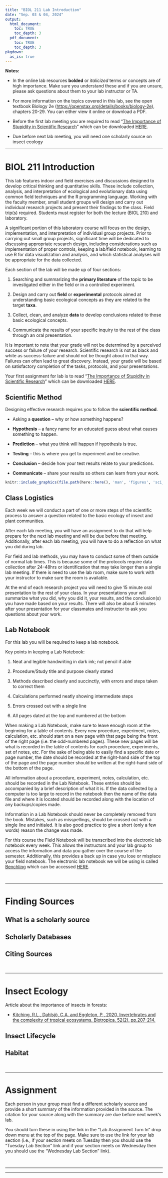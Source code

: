 ```yaml
---
title: "BIOL 211 Lab Introduction"
date: "Sep. 03 & 04, 2024"
output: 
  html_document:
    toc: TRUE
    toc_depth: 3
  pdf_document:
    toc: TRUE
    toc_depth: 3
pkgdown:
  as_is: true
---
```


**Notes:**

* In the online lab resources **bolded** or *italicized* terms or concepts are of high importance. Make sure you understand these and if you are unsure, please ask questions about them to your lab instructor or TA.

* For more information on the topics covered in this lab, see the open textbook Biology 2e ([https://openstax.org/details/books/biology-2e](https://openstax.org/details/books/biology-2e)), chapters 20-29. You can either view it online or download a PDF.

* Before the first lab meeting you are required to read "[The Importance of Stupidity in Scientific Research](sheets/sci_articles/Importance_of_stupidity.pdf)" which can be downloaded [HERE](sheets/sci_articles/Importance_of_stupidity.pdf).

* Due before next lab meeting, you will need one scholarly source on insect ecology

***

# BIOL 211 Introduction

This lab features indoor and field exercises and discussions designed to develop critical thinking and quantitative skills. These include collection, analysis, and interpretation of ecological and evolutionary data using common field techniques and the R programming language. Working with the faculty member, small student groups will design and carry out individual research projects and present their findings to the class. Field trip(s) required. Students must register for both the lecture (BIOL 210) and laboratory.

A significant portion of this laboratory course will focus on the design, implementation, and interpretation of individual group projects. Prior to carrying out small group projects, significant time will be dedicated to discussing appropriate research design, including considerations such as implementation of proper controls, keeping a lab/field notebook, learning to use R for data visualization and analysis, and which statistical analyses will be appropriate for the data collected.

Each section of the lab will be made up of four sections:

1. Searching and summarizing the **primary literature** of the topic to be investigated either in the field or in a controlled experiment.

2. Design and carry out **field** or **experimental** protocols aimed at understanding basic ecological concepts as they are related to the target **taxa**.

3. Collect, clean, and analyze **data** to develop conclusions related to those basic ecological concepts. 

4. Communicate the results of your specific inquiry to the rest of the class through an oral presentation.

It is important to note that your grade will not be determined by a perceived success or failure of your research. Scientific research is not as black and white as success-failure and should not be thought about in that way. Failures can often lead to great discovery. Instead, your grade will be based on satisfactory completion of the tasks, protocols, and your presentations.

Your first assignment for lab is to read "[The Importance of Stupidity in Scientific Research](sheets/sci_articles/Importance_of_stupidity.pdf)" which can be downloaded [HERE](sheets/sci_articles/Importance_of_stupidity.pdf).

## Scientific Method

Designing effective research requires you to follow the **scientific method**.

* Asking a **question** – why or how something happens?

* **Hypothesis** – a fancy name for an educated guess about what causes something to happen.

* **Prediction** – what you think will happen if hypothesis is true.

* **Testing** – this is where you get to experiment and be creative.

* **Conclusion** – decide how your test results relate to your predictions.

* **Communicate** – share your results so others can learn from your work.

```r
knitr::include_graphics(file.path(here::here(), 'man', 'figures', 'sci_method.jpg'), dpi = 100)
```

## Class Logistics

Each week we will conduct a part of one or more steps of the scientific process to answer a question related to the basic ecology of insect and plant communities.

After each lab meeting, you will have an assignment to do that will help prepare for the next lab meeting and will be due before that meeting. Additionally, after each lab meeting, you will have to do a reflection on what you did during lab.

For field and lab methods, you may have to conduct some of them outside of normal lab times. This is because some of the protocols require data collection after 24-48hrs or identification that may take longer than a single lab meeting. If there is need to use the lab room, make sure to work with your instructor to make sure the room is available.

At the end of each research project you will need to give 15 minute oral presentation to the rest of your class. In your presentations your will summarize what you did, why you did it, your results, and the conclusion(s) you have made based on your results. There will also be about 5 minutes after your presentation for your classmates and instructor to ask you questions about your work.

## Lab Notebook

For this lab you will be required to keep a lab notebook.

Key points in keeping a Lab Notebook:

1.	Neat and legible handwriting in dark ink; not pencil if able

2.	Procedure/Study title and purpose clearly stated

3.	Methods described clearly and succinctly, with errors and steps taken to correct them

4.	Calculations performed neatly showing intermediate steps

5.	Errors crossed out with a single line

6.	All pages dated at the top and numbered at the bottom

When making a Lab Notebook, make sure to leave enough room at the beginning for a table of contents. Every new procedure, experiment, notes, calculation, etc. should start on a new page with that page being the front of the right page (i.e. the odd-numbered pages). These new pages will be what is recorded in the table of contents for each procedure, experiments, set of notes, etc. For the sake of being able to easily find a specific date or page number, the date should be recorded at the right-hand side of the top of the page and the page number should be written at the right-hand side of the bottom of the page.

All information about a procedure, experiment, notes, calculation, etc. should be recorded in the Lab Notebook. These entries should be accompanied by a brief description of what it is. If the data collected by a computer is too large to record in the notebook then the name of the data file and where it is located should be recorded along with the location of any backups/copies made.

Information in a Lab Notebook should never be completely removed from the book. Mistakes, such as misspellings, should be crossed out with a single line and initialed. It is also good practice to give a short (only a few words) reason the change was made.

For this course the Field Notebook will be transcribed into the electronic lab notebook every week. This allows the instructors and your lab group to access the information and data you gather over the course of the semester. Additionally, this provides a back up in case you lose or misplace your field notebook. The electronic lab notebook we will be using is called [Benchling](https://www.benchling.com/) which can be accessed [HERE](https://www.benchling.com/).

<br>

***

# Finding Sources

## What is a scholarly source

## Scholarly Databases

## Citing Sources

<br>

***

# Insect Ecology

Article about the importance of insects in forests:

* [Kitching, R.L., Dahlsjö, C.A. and Eggleton, P., 2020. Invertebrates and the complexity of tropical ecosystems. Biotropica, 52(2), pp.207-214.](articles/sci_articles/Kitching et al_2020_[Invertebrates and the complexity of tropical ecosystems].pdf)

## Insect Lifecycle

## Habitat

<br>

***

# Assignment

Each person in your group must find a different scholarly source and provide a short summary of the information provided in the source. The citation for your source along with the summary are due before next week's lab. 

You should turn these in using the link in the "Lab Assignment Turn In" drop down menu at the top of the page. Make sure to use the link for your lab section (i.e., if your section meets on Tuesday then you should use the "Tuesday Lab Section" link and if your section meets on Wednesday then you should use the "Wednesday Lab Section" link). 

<br>

***

***
